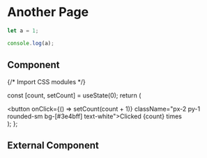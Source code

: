 # Another Page

```js filename="demo.js" {3} copy
let a = 1;

console.log(a);
```

## Component


{/* Import CSS modules */}

  const [count, setCount] = useState(0);
  return (
    <div>
      <button onClick={() => setCount(count + 1)} className="px-2 py-1 rounded-sm bg-[#3e4bff] text-white">Clicked {count} times</button>
    </div>
  );
};

<Counter/>

## External Component


<Counters />
